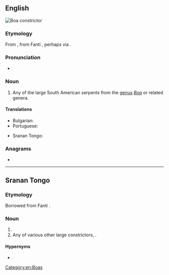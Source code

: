 ==English==
[[File:Boa constrictor (2).jpg|thumb|Boa constrictor]]
{{wikipedia|Boa constrictor}}
{{wikispecies|Boa}}

===Etymology===
From {{bor|en|srn|aboma}}, from Fanti {{der|en|ak|aboma||large constricting snake}}, perhaps via {{der|en|fr|aboma}}.

===Pronunciation===
* {{a|US}} {{IPA|en|/əˈboʊ.mə/}}

===Noun===
{{en-noun}}

# Any of the large South American serpents from the [[genus]] ''[[Boa]]'' or related genera.

====Translations====
{{trans-top|any of several large South American serpents}}
* Bulgarian: {{t|bg|боа-удушвач|f}}
* Portuguese: {{t|pt|aboma|f}}
{{trans-mid}}
* Sranan Tongo: {{t|srn|aboma}}
{{trans-bottom}}

===Anagrams===
* {{anagrams|en|a=aabmo|Obama}}

[[Category:en:Boas]]

----

==Sranan Tongo==

===Etymology===
Borrowed from Fanti {{bor|srn|ak|aboma}}.

===Noun===
{{head|srn|noun}}

# {{l|en|anaconda}}
# Any of various other large constrictors, {{l|en|aboma}}.

====Hypernyms====
* {{l|srn|sneki|t=snake}}

{{topics|srn|Snakes}}
